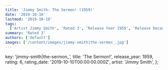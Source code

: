 ```yaml
---
title: 'Jimmy Smith: The Sermon! (1959)'
date: '2019-10-10'
lastmod: '2019-10-10'
tags:
  ['Artist Jimmy Smith', 'Rated 3', 'Release Year 1959', 'Release Decade 1950']
summary: 'Rated 3'
authors: ['default']
images: ['/content/images/jimmy-smith|the-sermon_.jpg']
---
```


  key: 'jimmy-smith|the-sermon_',
  title: 'The Sermon!',
  release_year: 1959,
  rating: 6,
  rating_date: '2019-10-10T00:00:00.000Z',
  artist: 'Jimmy Smith',
};

<MusicRating data={data} />
